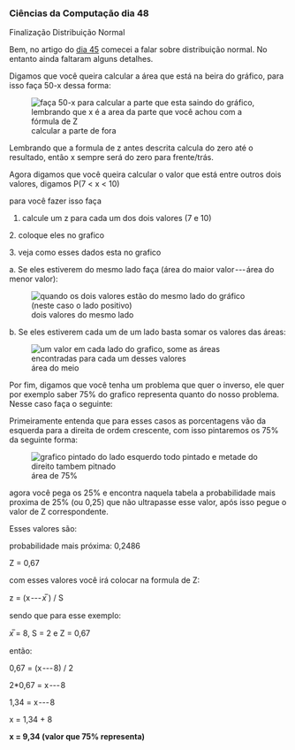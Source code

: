




### Ciências da Computação dia 48

Finalização Distribuição Normal

Bem, no artigo do [dia
45](https://dpbm.medium.com/ci%C3%AAncias-da-computa%C3%A7%C3%A3o-dia-45-fd92587002a6)
comecei a falar sobre distribuição normal. No entanto ainda faltaram
alguns detalhes.

Digamos que você queira calcular a área que está na beira do gráfico,
para isso faça 50-x dessa forma:

<figure>
<img
src="https://cdn-images-1.medium.com/max/800/1*GkUUQZtJY-aTBXDAc7sFMQ.png"
alt="faça 50-x para calcular a parte que esta saindo do gráfico, lembrando que x é a area da parte que você achou com a fórmula de Z" />
<figcaption>calcular a parte de fora</figcaption>
</figure>

Lembrando que a formula de z antes descrita calcula do zero até o
resultado, então x sempre será do zero para frente/trás.








Agora digamos que você queira calcular o valor que está entre outros
dois valores, digamos P(7 \< x \< 10)

para você fazer isso faça

1.  calcule um z para cada um dos dois valores (7 e 10)

2\. coloque eles no grafico

3\. veja como esses dados esta no grafico

a\. Se eles estiverem do mesmo lado faça (área do maior valor --- área
do menor valor):

<figure>
<img
src="https://cdn-images-1.medium.com/max/800/1*8CNo7OusMj5v3NfG_gmHgQ.png"
alt="quando os dois valores estão do mesmo lado do gráfico (neste caso o lado positivo)" />
<figcaption>dois valores do mesmo lado</figcaption>
</figure>

b\. Se eles estiverem cada um de um lado basta somar os valores das
áreas:

<figure>
<img
src="https://cdn-images-1.medium.com/max/800/1*HH_RjrQYPDX-hy-5HR4MZQ.png"
alt="um valor em cada lado do grafico, some as áreas encontradas para cada um desses valores" />
<figcaption>área do meio</figcaption>
</figure>








Por fim, digamos que você tenha um problema que quer o inverso, ele quer
por exemplo saber 75% do grafico representa quanto do nosso problema.
Nesse caso faça o seguinte:

Primeiramente entenda que para esses casos as porcentagens vão da
esquerda para a direita de ordem crescente, com isso pintaremos os 75%
da seguinte forma:

<figure>
<img
src="https://cdn-images-1.medium.com/max/800/1*OTnPLTDGVPSs8nWUNaCgWg.png"
alt="grafico pintado do lado esquerdo todo pintado e metade do direito tambem pitnado" />
<figcaption>área de 75%</figcaption>
</figure>

agora você pega os 25% e encontra naquela tabela a probabilidade mais
proxima de 25% (ou 0,25) que não ultrapasse esse valor, após isso pegue
o valor de Z correspondente.

Esses valores são:

probabilidade mais próxima: 0,2486

Z = 0,67

com esses valores você irá colocar na formula de Z:

z = (x --- *x*̅ ) / S

sendo que para esse exemplo:

*x*̅ = 8, S = 2 e Z = 0,67

então:

0,67 = (x --- 8) / 2

2\*0,67 = x --- 8

1,34 = x --- 8

x = 1,34 + 8

**x = 9,34 (valor que 75% representa)**


